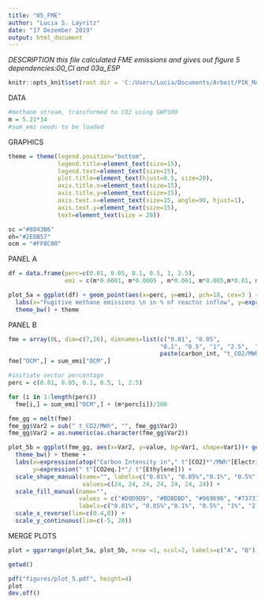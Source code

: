```yaml
---
title: "05_FME"
author: "Lucia S. Layritz"
date: "17 Dezember 2019"
output: html_document
---
```



*DESCRIPTION*
*this file calculated FME emissions and gives out figure 5*
*dependencies:00_CI and 03a_ESP*

```r
knitr::opts_knit$set(root.dir = 'C:/Users/Lucia/Documents/Arbeit/PIK_MA/Paper/Paper_MA/LaTeX')
```

DATA
```r
#methane stream, transformed to CO2 using GWP100
m = 5.21*34
#sum_emi needs to be loaded
```

GRAPHICS
```r
theme = theme(legend.position="bottom", 
              legend.title=element_text(size=15), 
              legend.text=element_text(size=15), 
              plot.title=element_text(hjust=0.5, size=20), 
              axis.title.x=element_text(size=15),
              axis.title.y=element_text(size=15),
              axis.text.x=element_text(size=15, angle=90, hjust=1),
              axis.text.y=element_text(size=15),
              text=element_text(size = 20))

sc ="#8843B6"
eh="#2E8B57"
ocm = "#FF8C00"
```

PANEL A
```r
df = data.frame(perc=c(0.01, 0.05, 0.1, 0.5, 1, 2.5), 
                emi = c(m*0.0001, m*0.0005 , m*0.001, m*0.005,m*0.01, m*0.025 ) )

plot_5a = ggplot(df) + geom_point(aes(x=perc, y=emi), pch=18, cex=3 ) + 
  labs(x="Fugitive methane emissions \n in % of reactor inflow", y=expression("t"[CO2eq.]*"/ t"[Ethylene])) + 
  theme_bw() + theme
```

PANEL B
```r

fme = array(0L, dim=c(7,26), dimnames=list(c("0.01", "0.05",
                                           "0.1", "0.5", "1", "2.5",  "OCM"),
                                           paste(carbon_int, "t_CO2/MWh")))
fme["OCM",] = sum_emi["OCM",]

#initiate vector percentage
perc = c(0.01, 0.05, 0.1, 0.5, 1, 2.5)

for (i in 1:length(perc))
  fme[i,] = sum_emi["OCM",] + (m*perc[i])/100

fme_gg = melt(fme)
fme_gg$Var2 = sub(" t_CO2/MWh", "", fme_gg$Var2)
fme_gg$Var2 = as.numeric(as.character(fme_gg$Var2))

plot_5b = ggplot(fme_gg, aes(x=Var2, y=value, bg=Var1, shape=Var1))+ geom_point(cex=2, alpha=0.7, col="black") +
  theme_bw() + theme + 
  labs(x=expression(atop("Carbon Intensity in"," t"[CO2]*"/MWh"[Electricity])), 
       y=expression(" t"[CO2eq.]*"/ t"[Ethylene])) + 
  scale_shape_manual(name="", labels=c("0.01%", "0.05%","0.1%", "0.5%", "1%", "2.5%", "OCM"),
                     values=c(24, 24, 24, 24, 24, 24, 24)) + 
  scale_fill_manual(name="", 
                    values = c("#D9D9D9", "#BDBDBD", "#969696", "#737373", "#525252", "#252525",  ocm),
                    labels=c("0.01%", "0.05%","0.1%", "0.5%", "1%", "2.5%", "OCM")) +
  scale_x_reverse(lim=c(0.4,0)) +
  scale_y_continuous(lim=c(-5, 20))
```

MERGE PLOTS
```r
plot = ggarrange(plot_5a, plot_5b, nrow =1, ncol=2, labels=c("A", "B"), align="v", common.legend=TRUE, legend = "bottom")

getwd()

pdf("figures/plot_5.pdf", height=4)
plot
dev.off()
```
